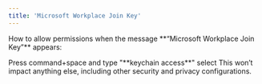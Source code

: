 ```yaml
---
title: 'Microsoft Workplace Join Key'
---
```


How to allow permissions when the message \*\*“Microsoft Workplace Join Key”\*\* appears:

<Steps>
  <Step title="Open Keychain Access">
    Press command+space and type "**keychain access**" select
  </Step>

  <Step title="Once in Keychain Access, while in tab 'All items', type in search 'join'" />

  <Step title="Delete everything that comes up" />

  <Step title="After go to Sherloq plugin and log in again into Microsoft account" />
</Steps>

<Tip>
  &#x20; This  won’t impact anything else, including other security and privacy configurations.
</Tip>